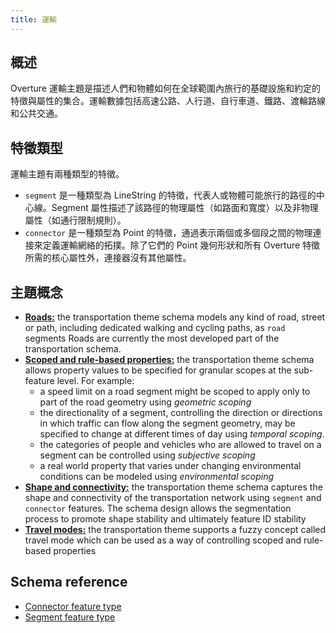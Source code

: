 ```yaml
---
title: 運輸
---
```

## 概述
Overture 運輸主題是描述人們和物體如何在全球範圍內旅行的基礎設施和約定的特徵與屬性的集合。運輸數據包括高速公路、人行道、自行車道、鐵路、渡輪路線和公共交通。

## 特徵類型
運輸主題有兩種類型的特徵。
- `segment` 是一種類型為 LineString 的特徵，代表人或物體可能旅行的路徑的中心線。Segment 屬性描述了該路徑的物理屬性（如路面和寬度）以及非物理屬性（如通行限制規則）。
- `connector` 是一種類型為 Point 的特徵，通過表示兩個或多個段之間的物理連接來定義運輸網絡的拓撲。除了它們的 Point 幾何形狀和所有 Overture 特徵所需的核心屬性外，連接器沒有其他屬性。

## 主題概念
- **[Roads:](/schema/concepts/by-theme/transportation/roads)** the transportation theme schema models any kind of road, street or
path, including dedicated walking and cycling paths, as `road` segments Roads are currently the most developed part of the transportation schema. 
- **[Scoped and rule-based properties:](/schema/concepts/scoping-rules)** the transportation theme schema allows property values to be specified for granular scopes at the sub-feature level. For example:
  - a speed limit on a road segment might be scoped to apply only to part of the road geometry using _geometric scoping_
  - the directionality of a segment, controlling the direction or directions in which traffic can flow along the segment geometry, may be specified to change at different times of day using _temporal scoping_.
  - the categories of people and vehicles who are allowed to travel on a segment can be controlled using _subjective scoping_
  - a real world property that varies under changing environmental conditions can be modeled using _environmental scoping_
- **[Shape and connectivity:](/schema/concepts/by-theme/transportation/shape-connectivity)** the transportation theme schema captures the shape
and connectivity of the transportation network using `segment` and `connector` features. The schema design allows the segmentation process to promote shape stability and ultimately feature ID stability 
- **[Travel modes:](/schema/concepts/by-theme/transportation/travel-modes)** the transportation theme supports a fuzzy concept called
travel mode which can be used as a way of controlling scoped
and rule-based properties 


## Schema reference
- [Connector feature type](/schema/reference/transportation/connector)
- [Segment feature type](/schema/reference/transportation/segment)
